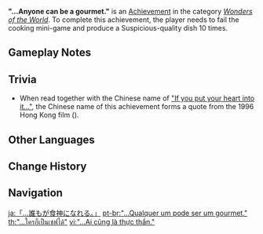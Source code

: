 {{Achievement Infobox
|title        = 
|id           = 81018
|order id     = 1018
|category     = Wonders of the World
|description  = Cook 10 suspicious-tasting dishes.
|requirements = Fail the cooking mini-game and produce a Suspicious-quality dish 10 times.
|primogems    = 5
|tracking     = 
|hidden       = 1
|topic        = Cooking
|tier         = 
|tiers_total  = 
|prev         = "If you put your heart into it..."
|next         = 
|type         = Exploration
}}
'''"...Anyone can be a gourmet."''' is an [[Achievement]] in the category ''[[Wonders of the World]]''. To complete this achievement, the player needs to fail the cooking mini-game and produce a Suspicious-quality dish 10 times.

==Gameplay Notes==
{{Transclude|"If you put your heart into it..."|Gameplay Notes}}

==Trivia==
*When read together with the Chinese name of [["If you put your heart into it..."]], the Chinese name of this achievement forms a quote from the 1996 Hong Kong film {{w|The God of Cookery}} ({{zh|食神|rm=Shí Shén|lit=Food God}}).
<!--
==Video Guides==
{{EVT
|video1   = 
|caption1 = 
}}
-->

==Other Languages==
{{Other Languages
|en      = "...Anyone can be a gourmet."
|zhs     = 「…人人都是食神。」
|zhs_rm  = "...Rénrén Dōushì Shíshén."
|zht     = 「…人人都是食神」
|zht_rm  = "...Rénrén Dōushì Shíshén."
|zh_tl   = "...Everybody is a God of Food."
|ja      = 「…誰もが食神になれる。」
|ja_rm   = "...Dare mo ga Shokujin ni Nareru."{{Assumed}}
|ja_tl   = "...Anyone Can Become a God of Food."
|ko      = 「…누구나 식신이 될 수 있어」
|ko_rm   = "...Nuguna Sikssini Doel Su Isseo"
|ko_tl   = "...Anyone can be a Big Eater"
|es      = “...&nbsp;todos pueden ser gourmets”
|es_tl   = "...Everyone can be gourmets"
|fr      = Tout le monde peut cuisiner...
|fr_tl   = Everyone can cook...
|ru      = «...каждый может стать гурманом».
|ru_tl   = "...Anyone can be a gourmet."
|th      = "...ใครก็เป็นเชฟได้"
|th_rm   = "...Khrai Ko Pen Chef Dai"
|th_tl   = "...Anyone can be a chef"
|vi      = "...Ai cũng là {{tt|thực thần|食神}}."
|vi_tl   = <!--"...Anyone can be (a) 食神."-->
|de      = „Damit kann jeder ein Gourmet sein.“
|de_tl   = "With this anyone can be a gourmet."
|id      = "...siapa pun bisa menjadi ahli makanan."
|id_tl   = "...Anyone can be a gourmet."
|pt      = "...Qualquer um pode ser um gourmet."
|pt_tl   = "...Anyone can be a gourmet."
|tr      = "...&nbsp;Gurme olabilir."
|tr_tl   = "...{{tt|It|Anyone}} can be a gourmet."
|it      = ...&nbsp;Chiunque può essere un gourmet.
|it_tl   = ...Anyone Can Be a Gourmet.
}}

==Change History==
{{Change History|1.0}}
<!--
==References==
{{Reflist}}
-->
==Navigation==
{{Achievement Navbox|Wonders of the World|Exploration}}

[[ja:「…誰もが食神になれる。」]]
[[pt-br:"...Qualquer um pode ser um gourmet."]]
[[th:"...ใครก็เป็นเชฟได้"]]
[[vi:"...Ai cũng là thực thần."]]